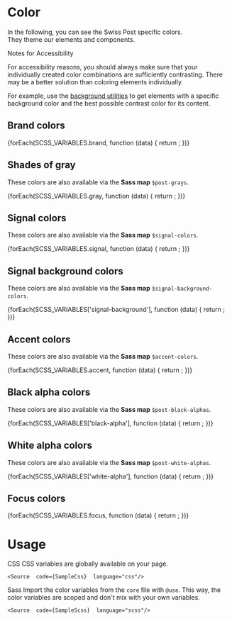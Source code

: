 
<Meta of={ColorStories} />

# Color

In the following, you can see the Swiss Post specific colors.<br/>
They theme our elements and components.

<PostAlert type="info">
  <p slot="heading">Notes for Accessibility</p>

  For accessibility reasons, you should always make sure that your individually created color combinations are
  sufficiently contrasting. There may be a better solution than coloring elements individually.

  For example, use the [background utilities](/?path=/docs/60852fac-a861-4415-8276-bd38d68653bb--docs) to get elements
  with a specific background color and the best possible contrast color for its content.
</PostAlert>

## Brand colors

<section className="color-swatch__section">
  {forEach(SCSS_VARIABLES.brand, function (data) {
    return <ColorSwatch key={data.key} name={data.key} color={data.value} />;
  })}
</section>

## Shades of gray
These colors are also available via the **Sass map** `$post-grays`.

<section className="color-swatch__section">
  {forEach(SCSS_VARIABLES.gray, function (data) {
    return <ColorSwatch key={data.key} name={data.key} color={data.value} />;
  })}
</section>

## Signal colors
These colors are also available via the **Sass map** `$signal-colors`.

<section className="color-swatch__section">
  {forEach(SCSS_VARIABLES.signal, function (data) {
    return <ColorSwatch key={data.key} name={data.key} color={data.value} />;
  })}
</section>

## Signal background colors
These colors are also available via the **Sass map** `$signal-background-colors`.

<section className="color-swatch__section">
  {forEach(SCSS_VARIABLES['signal-background'], function (data) {
    return <ColorSwatch key={data.key} name={data.key} color={data.value} />;
  })}
</section>

## Accent colors
These colors are also available via the **Sass map** `$accent-colors`.

<section className="color-swatch__section">
  {forEach(SCSS_VARIABLES.accent, function (data) {
    return <ColorSwatch key={data.key} name={data.key} color={data.value} />;
  })}
</section>

## Black alpha colors
These colors are also available via the **Sass map** `$post-black-alphas`.

<section className="color-swatch__section">
  {forEach(SCSS_VARIABLES['black-alpha'], function (data) {
    return <ColorSwatch key={data.key} name={data.key} color={data.value} />;
  })}
</section>

## White alpha colors
These colors are also available via the **Sass map** `$post-white-alphas`.

<section className="color-swatch__section">
  {forEach(SCSS_VARIABLES['white-alpha'], function (data) {
    return <ColorSwatch key={data.key} name={data.key} color={data.value} dark />;
  })}
</section>

## Focus colors

<section className="color-swatch__section">
  {forEach(SCSS_VARIABLES.focus, function (data) {
    return <ColorSwatch key={data.key} name={data.key} color={data.value} noCSS />;
  })}
</section>

# Usage

<PostTabs>
  <PostTabHeader slot="tabs" panel="css">CSS</PostTabHeader>
  <PostTabPanel name="css">
    CSS variables are globally available on your page.

    <Source  code={SampleCss}  language="css"/>

  </PostTabPanel>

  <PostTabHeader slot="tabs" panel="sass">Sass</PostTabHeader>
  <PostTabPanel name="sass">
    Import the color variables from the `core` file with `@use`. This way, the color variables are scoped and don't mix with your own variables.

    <Source  code={SampleScss}  language="scss"/>

  </PostTabPanel>
</PostTabs>
